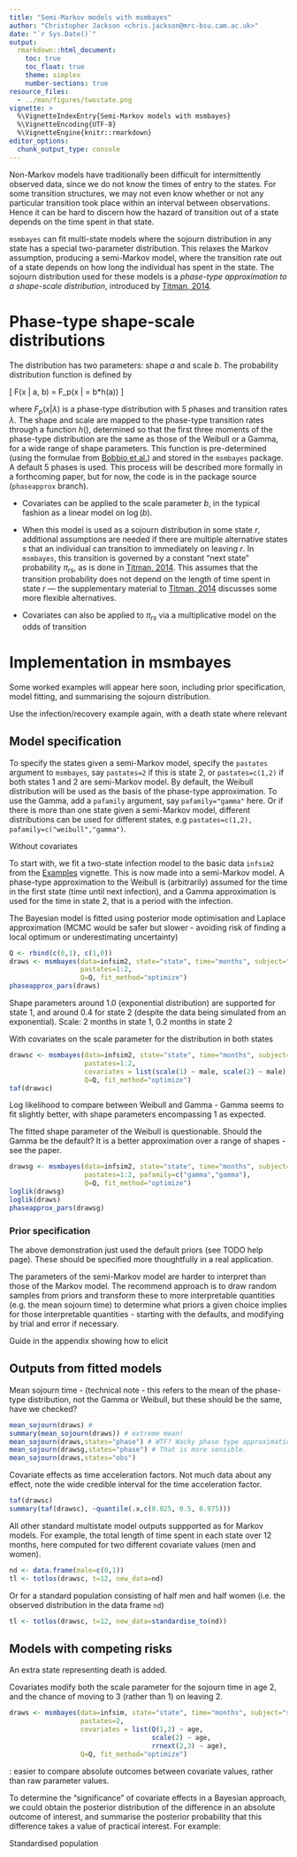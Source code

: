 ```yaml
---
title: "Semi-Markov models with msmbayes"
author: "Christopher Jackson <chris.jackson@mrc-bsu.cam.ac.uk>"
date: "`r Sys.Date()`"
output: 
  rmarkdown::html_document:
    toc: true
    toc_float: true
    theme: simplex
    number-sections: true
resource_files:
  - ../man/figures/twostate.png
vignette: >
  %\VignetteIndexEntry{Semi-Markov models with msmbayes}
  %\VignetteEncoding{UTF-8}
  %\VignetteEngine{knitr::rmarkdown}
editor_options: 
  chunk_output_type: console
---
```


Non-Markov models have traditionally been difficult for intermittently observed data, since we do not know the times of entry to the states. For some transition structures, we may not even know whether or not any particular transition took place within an interval between observations.  Hence it can be hard to discern how the hazard of transition out of a state depends on the time spent in that state.

`msmbayes` can fit multi-state models where the sojourn distribution in any state has a special two-parameter distribution.   This relaxes the Markov assumption, producing a semi-Markov model, where the transition rate out of a state depends on how long the individual has spent in the state.   The sojourn distribution used for these models is a _phase-type approximation to a shape-scale distribution_, introduced by [Titman, 2014](https://doi.org/10.1007/s11222-012-9360-6).


# Phase-type shape-scale distributions

The distribution has two parameters: shape $a$ and scale $b$.  The probability distribution function is defined by 

\[ F(x | a, b) = F_p(x | \lambda  = b*h(a)) \]

where $F_p(x | \lambda)$ is a phase-type distribution with 5 phases and transition rates $\lambda$.   The shape and scale are mapped to the phase-type transition rates through a function $h()$, determined so that the first three moments of the phase-type distribution are the same as those of the Weibull or a Gamma, for a wide range of shape parameters.  This function is pre-determined (using the formulae from [Bobbio et al.](https://doi.org/10.1081/STM-200056210)) and stored in the `msmbayes` package.   A default 5 phases is used.  This process will be described more formally in a forthcoming paper, but for now, the code is in the package source (`phaseapprox` branch).

* Covariates can be applied to the scale parameter $b$, in the typical fashion as a linear model on $\log(b)$. 

* When this model is used as a sojourn distribution in some state $r$, additional assumptions are needed if there are multiple alternative states $s$ that an individual can transition to immediately on leaving $r$.   In `msmbayes`, this transition is governed by a constant "next state" probability $\pi_{rs}$, as is done in [Titman, 2014](https://doi.org/10.1007/s11222-012-9360-6). This assumes that the transition probability does not depend on the length of time spent in state $r$ --- the supplementary material to [Titman, 2014](https://doi.org/10.1007/s11222-012-9360-6) discusses some more flexible alternatives.

* Covariates can also be applied to $\pi_{rs}$ via a multiplicative model on the odds of transition 


# Implementation in msmbayes 

Some worked examples will appear here soon, including prior specification, model fitting, and summarising the sojourn distribution. 

Use the infection/recovery example again, with a death state where relevant 


## Model specification 

To specify the states given a semi-Markov model, specify the `pastates` argument to `msmbayes`, say `pastates=2` if this is state 2, or `pastates=c(1,2)` if both states 1 and 2 are semi-Markov model.   By default, the Weibull distribution will be used as the basis of the phase-type approximation.  To use the Gamma, add a `pafamily` argument, say `pafamily="gamma"` here.  Or if there is more than one state given a semi-Markov model, different distributions can be used for different states, e.g `pastates=c(1,2), pafamily=c("weibull","gamma")`. 

Without covariates

To start with, we fit a two-state infection model to the basic data `infsim2`  from the [Examples](examples.html) vignette.   This is now made into a semi-Markov model.  A phase-type approximation to the Weibull is (arbitrarily) assumed for the time in the first state (time until next infection), and a Gamma approximation is used for the time in state 2, that is a period with the infection. 

The Bayesian model is fitted using posterior mode optimisation and Laplace approximation (MCMC would be safer but slower - avoiding risk of finding a local optimum or underestimating uncertainty)

```r
Q <- rbind(c(0,1), c(1,0))
draws <- msmbayes(data=infsim2, state="state", time="months", subject="subject",
                  pastates=1:2,
                  Q=Q, fit_method="optimize")
phaseapprox_pars(draws)
```

Shape parameters around 1.0 (exponential distribution) are supported for state 1, and around 0.4 for state 2 (despite the data being simulated from an exponential).  Scale: 2 months in state 1, 0.2 months in state 2 

With covariates on the scale parameter for the distribution in both states 

```r
drawsc <- msmbayes(data=infsim2, state="state", time="months", subject="subject",
                   pastates=1:2,
                   covariates = list(scale(1) ~ male, scale(2) ~ male),
                   Q=Q, fit_method="optimize")
taf(drawsc)
```

Log likelihood to compare between Weibull and Gamma - Gamma seems to fit slightly better, with 
shape parameters encompassing 1 as expected. 

The fitted shape parameter of the Weibull is questionable.  Should the Gamma be the default?  It
is a better approximation over a range of shapes - see the paper. 

```r
drawsg <- msmbayes(data=infsim2, state="state", time="months", subject="subject",
                   pastates=1:2, pafamily=c("gamma","gamma"),
                   Q=Q, fit_method="optimize")
loglik(drawsg)
loglik(draws)
phaseapprox_pars(drawsg)
```

### Prior specification 

The above demonstration just used the default priors (see TODO help page).  These should be specified more thoughtfully in a real application. 

The parameters of the semi-Markov model are harder to interpret than those of the Markov model.  The recommend approach is to draw random samples from priors and transform these to more interpretable quantities (e.g. the mean sojourn time) to determine what priors a given choice implies for those interpretable quantities - starting with the defaults, and modifying by trial and error if necessary.

Guide in the appendix showing how to elicit 


## Outputs from fitted models 

Mean sojourn time - (technical note - this refers to the mean of the phase-type distribution, not the Gamma or Weibull, but these should be the same, have we checked? 

```r
mean_sojourn(draws) # 
summary(mean_sojourn(draws)) # extreme mean! 
mean_sojourn(draws,states="phase") # WTF? Wacky phase type approximation 
mean_sojourn(drawsg,states="phase") # That is more sensible.
mean_sojourn(draws,states="obs")
```


Covariate effects as time acceleration factors.  Not much data about any effect, note the wide credible interval for the time acceleration factor. 

```r
taf(drawsc)
summary(taf(drawsc), ~quantile(.x,c(0.025, 0.5, 0.975)))
```

All other standard multistate model outputs suppported as for Markov models.  For example, the total length of time spent in each state over 12 months, here computed for two different covariate values (men and women).

```r
nd <- data.frame(male=c(0,1))
tl <- totlos(drawsc, t=12, new_data=nd)
```

Or for a standard population consisting of half men and half women (i.e. the observed distribution in the data frame `nd`) 

```r
tl <- totlos(drawsc, t=12, new_data=standardise_to(nd))
```



## Models with competing risks 

An extra state representing death is added. 

Covariates modify both the scale parameter for the sojourn time in age 2, 
and the chance of moving to 3 (rather than 1) on leaving 2. 

```r
draws <- msmbayes(data=infsim, state="state", time="months", subject="subject",
                  pastates=2,
                  covariates = list(Q(1,2) ~ age,
                                    scale(2) ~ age,
                                    rrnext(2,3) ~ age),
                  Q=Q, fit_method="optimize")
```



: easier to compare absolute outcomes between covariate values, rather than raw parameter values. 

To determine the "significance" of covariate effects in a Bayesian approach, we could obtain the posterior distribution of the difference in an absolute outcome of interest, and summarise the posterior probability that this difference takes a value of practical interest.   For example: 

Standardised population 

